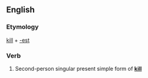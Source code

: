 ==English==

===Etymology===
[[kill]] + [[-est]]

===Verb===
{{infl|en|verb form}}

# {{archaic}} Second-person singular present simple form of '''[[kill]]'''